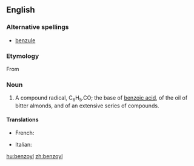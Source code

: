 ==English==
{{wikipedia}}

===Alternative spellings===
* [[benzule]] {{qualifier|obsolete}}

===Etymology===
From {{suffix|benzoic|yl}}

===Noun===
{{en-noun}}

# {{organic chemistry}} A compound radical, C<sub>6</sub>H<sub>5</sub>.CO; the base of [[benzoic acid]], of the oil of bitter almonds, and of an extensive series of compounds.

====Translations====
{{trans-top|compound radical, C<sub>6</sub>H<sub>5</sub>.CO}}
* French: {{t|fr|benzoyle|m}}
{{trans-mid}}
* Italian: {{t-|it|benzoile|m}}
{{trans-bottom}}

[[hu:benzoyl]]
[[zh:benzoyl]]